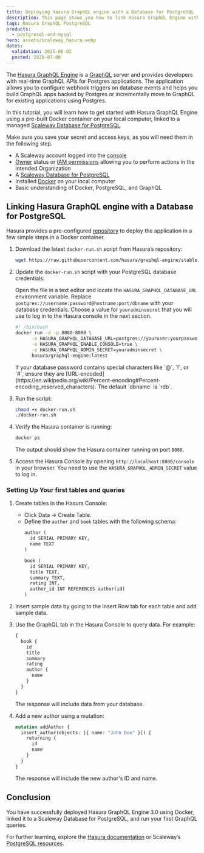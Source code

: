 ```yaml
---
title: Deploying Hasura GraphQL engine with a Database for PostgreSQL
description: This page shows you how to link Hasura GraphQL Engine with a Database for PostgreSQL
tags: Hasura GraphQL PostgreSQL
products:
  - postgresql-and-mysql
hero: assets/scaleway_hasura.webp
dates:
  validation: 2025-06-02
  posted: 2020-07-08
---
```



The [Hasura GraphQL Engine](https://hasura.io) is a [GraphQL](https://graphql.org/) server and provides developers with real-time GraphQL APIs for Postgres applications. The application allows you to configure webhook triggers on database events and helps you build GraphQL apps backed by Postgres or incrementally move to GraphQL for existing applications using Postgres.

In this tutorial, you will learn how to get started with Hasura GraphQL Engine using a pre-built Docker container on your local computer, linked to a managed [Scaleway Database for PostgreSQL](https://www.scaleway.com/en/database/).

<Message type="important">
  Make sure you save your secret and access keys, as you will need them in the following step.
</Message>

<Requirements />

- A Scaleway account logged into the [console](https://console.scaleway.com)
- [Owner](/iam/concepts/#owner) status or [IAM permissions](/iam/concepts/#permission) allowing you to perform actions in the intended Organization
- A [Scaleway Database for PostgreSQL](https://www.scaleway.com/en/database/)
- Installed [Docker](https://docs.docker.com/get-docker/) on your local computer
- Basic understanding of Docker, PostgreSQL, and GraphQL

## Linking Hasura GraphQL engine with a Database for PostgreSQL

Hasura provides a pre-configured [repository](https://github.com/hasura/graphql-engine/tree/stable/install-manifests) to deploy the application in a few simple steps in a Docker container.

1. Download the latest `docker-run.sh` script from Hasura’s repository:
   ```bash
   wget https://raw.githubusercontent.com/hasura/graphql-engine/stable/install-manifests/docker-run/docker-run.sh
   ```

2. Update the `docker-run.sh` script with your PostgreSQL database credentials:

   Open the file in a text editor and locate the `HASURA_GRAPHQL_DATABASE_URL` environment variable. Replace `postgres://username:password@hostname:port/dbname` with your database credentials. Choose a value for `youradminsecret` that you will use to log in to the Hasura console in the next section.

   ```bash
   #! /bin/bash
   docker run -d -p 8080:8080 \
         -e HASURA_GRAPHQL_DATABASE_URL=postgres://youruser:yourpassword@yourhost:5432/dbname \
         -e HASURA_GRAPHQL_ENABLE_CONSOLE=true \
         -e HASURA_GRAPHQL_ADMIN_SECRET=youradminsecret \
         hasura/graphql-engine:latest
   ```

   <Message type="note">
     If your database password contains special characters like `@`, `!`, or `#`, ensure they are [URL-encoded](https://en.wikipedia.org/wiki/Percent-encoding#Percent-encoding_reserved_characters). The default `dbname` is `rdb`.
   </Message>

3. Run the script:
   ```bash
   chmod +x docker-run.sh
   ./docker-run.sh
   ```

4. Verify the Hasura container is running:
   ```bash
   docker ps
   ```
   The output should show the Hasura container running on port `8080`.

5. Access the Hasura Console by opening `http://localhost:8080/console` in your browser. You need to use the `HASURA_GRAPHQL_ADMIN_SECRET` value to log in.


### Setting Up Your first tables and queries

1. Create tables in the Hasura Console:
   - Click Data -> Create Table.
   - Define the `author` and `book` tables with the following schema:
     ```graphql
     author (
       id SERIAL PRIMARY KEY,
       name TEXT
     )

     book (
       id SERIAL PRIMARY KEY,
       title TEXT,
       summary TEXT,
       rating INT,
       author_id INT REFERENCES author(id)
     )
     ```

2. Insert sample data by going to the Insert Row tab for each table and add sample data.

3. Use the GraphQL tab in the Hasura Console to query data. For example:
   ```graphql
   {
     book {
       id
       title
       summary
       rating
       author {
         name
       }
     }
   }
   ```

   The response will include data from your database.

4. Add a new author using a mutation:
   ```graphql
   mutation addAuthor {
     insert_author(objects: [{ name: "John Doe" }]) {
       returning {
         id
         name
       }
     }
   }
   ```

   The response will include the new author's ID and name.

## Conclusion

You have successfully deployed Hasura GraphQL Engine 3.0 using Docker, linked it to a Scaleway Database for PostgreSQL, and run your first GraphQL queries.

For further learning, explore the [Hasura documentation](https://hasura.io/docs/latest/) or Scaleway’s [PostgreSQL resources](/managed-databases-for-postgresql-and-mysql/).